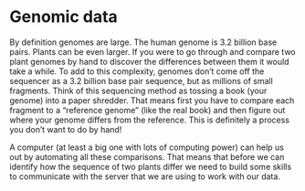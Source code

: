 # Genomic data

By definition genomes are large.
The human genome is 3.2 billion base pairs.
Plants can be even larger.
If you were to go through and compare two plant genomes by hand to discover the differences between them it would take a while.
To add to this complexity, genomes don't come off the sequencer as a 3.2 billion base pair sequence,
but as millions of small fragments.
Think of this sequencing method as tossing a book (your genome) into a paper shredder.
That means first you have to compare each fragment to a "reference genome" (like the real book)
and then figure out where your genome differs from the reference.
This is definitely a process you don't want to do by hand!

A computer (at least a big one with lots of computing power) can help us out by automating all these comparisons.
That means that before we can identify how the sequence of two plants differ
we need to build some skills to communicate with the server that we are using to work with our data.
